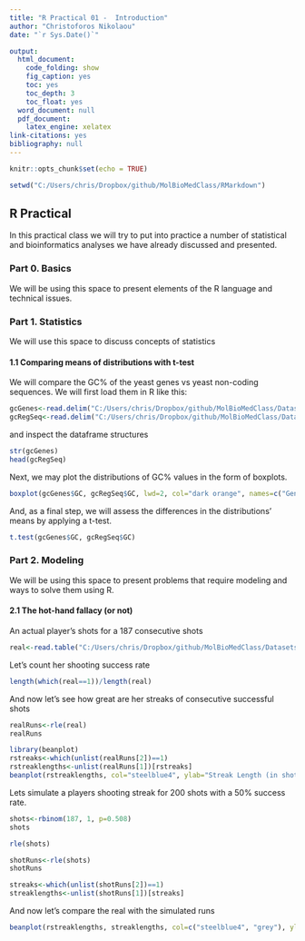 ---
title: "R Practical 01 -  Introduction"
author: "Christoforos Nikolaou"
date: "`r Sys.Date()`"

output:
  html_document:
    code_folding: show
    fig_caption: yes
    toc: yes
    toc_depth: 3
    toc_float: yes
  word_document: null
  pdf_document:
    latex_engine: xelatex
link-citations: yes
bibliography: null
---
```{r setup, include=FALSE}
knitr::opts_chunk$set(echo = TRUE)
```

```{r}
setwd("C:/Users/chris/Dropbox/github/MolBioMedClass/RMarkdown")
```

## R Practical

In this practical class we will try to put into practice a number of statistical and bioinformatics analyses we have already discussed and presented.

### Part 0. Basics
We will be using this space to present elements of the R language and technical issues.


### Part 1. Statistics

We will use this space to discuss concepts of statistics

#### 1.1 Comparing means of distributions with t-test
We will compare the GC% of the yeast genes vs yeast non-coding sequences. We will first load them in R like this:

```{r}
gcGenes<-read.delim("C:/Users/chris/Dropbox/github/MolBioMedClass/Datasets/SCgenes_gcContent.tsv", header=T, sep="\t")
gcRegSeq<-read.delim("C:/Users/chris/Dropbox/github/MolBioMedClass/Datasets/SCRegSeq_gcContent.tsv", header=T, sep="\t")
```

and inspect the dataframe structures

```{r}
str(gcGenes)
head(gcRegSeq)
```

Next, we may plot the distributions of GC% values in the form of boxplots.

```{R}
boxplot(gcGenes$GC, gcRegSeq$GC, lwd=2, col="dark orange", names=c("Genes", "Reg Seqs"), main="Yeast GC%", las=1, xlab="Genome Partition", cex.main=1.8, cex.axis=1.3, cex.lab=1.4)
```

And, as a final step, we will assess the differences in the distributions' means by applying a t-test.

```{r}
t.test(gcGenes$GC, gcRegSeq$GC)
```

### Part 2. Modeling

We will be using this space to present problems that require modeling and ways to solve them using R.

#### 2.1 The hot-hand fallacy (or not)

An actual player's shots for a 187 consecutive shots
```{r}
real<-read.table("C:/Users/chris/Dropbox/github/MolBioMedClass/Datasets/bballshots.txt")[,1]
```


Let's count her shooting success rate
```{r}
length(which(real==1))/length(real)
```
And now let's see how great are her streaks of consecutive successful shots

```{r}
realRuns<-rle(real)
realRuns
```

```{r}
library(beanplot)
rstreaks<-which(unlist(realRuns[2])==1)
rstreaklengths<-unlist(realRuns[1])[rstreaks]
beanplot(rstreaklengths, col="steelblue4", ylab="Streak Length (in shots)", names="Shots", las=1, log="y")

```


Lets simulate a players shooting streak for 200 shots with a 50% success rate.
```{r}
shots<-rbinom(187, 1, p=0.508)
shots
```
```{r}
rle(shots)
```

```{r}
shotRuns<-rle(shots)
shotRuns
```
```{r}
streaks<-which(unlist(shotRuns[2])==1)
streaklengths<-unlist(shotRuns[1])[streaks]
```

And now let's compare the real with the simulated runs

```{r}
beanplot(rstreaklengths, streaklengths, col=c("steelblue4", "grey"), ylab="Streak Length (in shots)", log="y", names=c("Real Shots", "Simulated Shots"), las=1)

```

